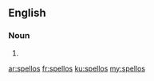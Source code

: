 ==English==

===Noun===
{{head|en}}

# {{plural of|spello}}

[[ar:spellos]]
[[fr:spellos]]
[[ku:spellos]]
[[my:spellos]]